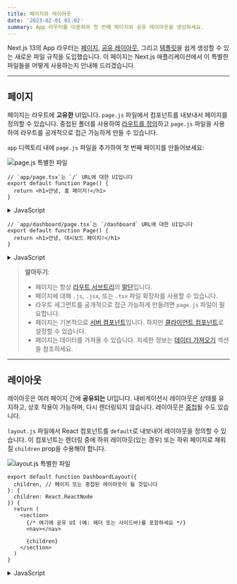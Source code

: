 ```yaml
---
title: 페이지와 레이아웃
date: '2023-02-01 01:02'
summary: App 라우터를 이용하여 첫 번째 페이지와 공유 레이아웃을 생성하세요.
---
```

<TOCInline toc={props.toc} asDisclosure toHeading={3}/>


Next.js 13의 App 라우터는 [페이지](#페이지), [공유 레이아웃](#레이아웃), 그리고 [템플릿](#템플릿)을 쉽게 생성할 수 있는 새로운 파일 규칙을 도입했습니다. 이 페이지는 Next.js 애플리케이션에서 이 특별한 파일들을 어떻게 사용하는지 안내해 드리겠습니다.

---

## 페이지

페이지는 라우트에 **고유한** UI입니다. `page.js` 파일에서 컴포넌트를 내보내서 페이지를 정의할 수 있습니다. 중첩된 폴더를 사용하여 [라우트를 정의](/docs/nextjs/routing/defining-routes)하고 `page.js` 파일을 사용하여 라우트를 공개적으로 접근 가능하게 만들 수 있습니다.

`app` 디렉토리 내에 `page.js` 파일을 추가하여 첫 번째 페이지를 만들어보세요:

![page.js 특별한 파일](https://nextjs.org/_next/image?url=%2Fdocs%2Flight%2Fpage-special-file.png&w=1920&q=75&dpl=dpl_3EQWD49M65DCVzGTYPK2YqHNmCjt)

```jsx:"app/page.tsx"
// `app/page.tsx`는 `/` URL에 대한 UI입니다
export default function Page() {
  return <h1>안녕, 홈 페이지!</h1>
}
```

<details>
    <summary>JavaScript</summary>
```jsx:"app/page.js"
// `app/page.js`는 `/` URL에 대한 UI입니다
export default function Page() {
  return <h1>안녕, 홈 페이지!</h1>
}
```
</details>

```tsx:"app/dashboard/page.tsx"
// `app/dashboard/page.tsx`는 `/dashboard` URL에 대한 UI입니다
export default function Page() {
  return <h1>안녕, 대시보드 페이지!</h1>
}
```

<details>
    <summary>JavaScript</summary>
```jsx:"app/dashboard/page.js" switcher
// `app/dashboard/page.js`는 `/dashboard` URL에 대한 UI입니다
export default function Page() {
  return <h1>안녕, 대시보드 페이지!</h1>
}
```
</details>


> **알아두기**:
> 
> - 페이지는 항상 [라우트 서브트리](/docs/nextjs/routing#용어)의 [말단](/docs/nextjs/routing#용어)입니다.
> - 페이지에 대해 `.js`, `.jsx`, 또는 `.tsx` 파일 확장자를 사용할 수 있습니다.
> - 라우트 세그먼트를 공개적으로 접근 가능하게 만들려면 `page.js` 파일이 필요합니다.
> - 페이지는 기본적으로 [서버 컴포넌트](/docs/nextjs/rendering/server-components)입니다. 하지만 [클라이언트 컴포넌트](/docs/nextjs/rendering/client-components)로 설정할 수 있습니다.
> - 페이지는 데이터를 가져올 수 있습니다. 자세한 정보는 [데이터 가져오기](/docs/nextjs/data-fetching) 섹션을 참조하세요.


---

## 레이아웃

레이아웃은 여러 페이지 간에 **공유되는** UI입니다. 내비게이션시 레이아웃은 상태를 유지하고, 상호 작용이 가능하며, 다시 렌더링되지 않습니다. 레이아웃은 [중첩](#중첩)될 수도 있습니다.

`layout.js` 파일에서 React 컴포넌트를 `default`로 내보내어 레이아웃을 정의할 수 있습니다. 이 컴포넌트는 렌더링 중에 하위 레이아웃(있는 경우) 또는 하위 페이지로 채워질 `children` prop을 수용해야 합니다.

![layout.js 특별한 파일](https://nextjs.org/_next/image?url=%2Fdocs%2Flight%2Flayout-special-file.png&w=1920&q=75&dpl=dpl_3EQWD49M65DCVzGTYPK2YqHNmCjt)

```tsx:"app/dashboard/layout.tsx" switcher
export default function DashboardLayout({
  children, // 페이지 또는 중첩된 레이아웃이 될 것입니다
}: {
  children: React.ReactNode
}) {
  return (
    <section>
      {/* 여기에 공유 UI (예: 헤더 또는 사이드바)를 포함하세요 */}
      <nav></nav>

      {children}
    </section>
  )
}
```

<details>
    <summary>JavaScript</summary>
```jsx:"app/dashboard/layout.js" switcher
export default function DashboardLayout({
  children, // 페이지 또는 중첩된 레이아웃이 될 것입니다
}) {
  return (
    <section>
      {/* 여기에 공유 UI (예: 헤더 또는 사이드바)를 포함하세요 */}
      <nav></nav>

      {children}
    </section>
  )
}
```
</details>


### Root 레이아웃
Root 레이아웃은 `app` 디렉터리의 최상위에서 정의되며 모든 라우트에 적용됩니다. 이 레이아웃을 사용하면 서버에서 반환되는 초기 HTML을 수정할 수 있습니다.

```tsx:"app/layout.tsx" switcher
export default function RootLayout({
  children,
}: {
  children: React.ReactNode
}) {
  return (
    <html lang="en">
      <body>{children}</body>
    </html>
  )
}
```

<details>
    <summary>JavaScript</summary>
```jsx:"app/layout.js" switcher
export default function RootLayout({ children }) {
  return (
    <html lang="en">
      <body>{children}</body>
    </html>
  )
}
```
</details>


> **알아두기**:
> 
> - `app` 디렉터리에는 루트 레이아웃이 **반드시** 포함되어야 합니다.
> - 루트 레이아웃은 Next.js가 자동으로 생성하지 않기 때문에 `<html>` 및 `<body>` 태그를 정의해야 합니다.
> - `<head>` HTML 요소를 관리하기 위해, 예를 들면 `<title>` 요소 등, [내장 SEO 지원](/docs/nextjs/optimizing/metadata)을 사용할 수 있습니다.
> - [라우트 그룹](/docs/nextjs/routing/route-groups)을 사용하여 여러 루트 레이아웃을 만들 수 있습니다. [여기에서 예시를 확인하세요](/docs/nextjs/routing/route-groups#다양한-루트-레이아웃-생성하기).
> - 루트 레이아웃은 기본적으로 [서버 컴포넌트](/docs/nextjs/rendering/server-components)이며 [클라이언트 컴포넌트](/docs/nextjs/rendering/client-components)로 설정될 **수 없습니다**.
> 
> **`pages` 디렉터리에서 이동:** 루트 레이아웃은 `_app.js` 및 `_document.js` 파일을 대체합니다. [마이그레이션 가이드](/docs/nextjs/upgrading/app-router-migration#_documentjs-및-_appjs-마이그레이션)를 확인하세요.


### 레이아웃 중첩하기

폴더 내에 정의된 레이아웃(예: `app/dashboard/layout.js`)은 특정 라우트 세그먼트(예: `acme.com/dashboard`)에 적용되며 해당 세그먼트가 활성화될 때 렌더링됩니다. 기본적으로 파일 계층 구조의 레이아웃은 **중첩**되어 있으며, 그것은 `children` prop을 통해 자식 레이아웃을 감싼다는 것을 의미합니다.

![중첩된 레이아웃](https://nextjs.org/_next/image?url=%2Fdocs%2Flight%2Fnested-layout.png&w=1920&q=75&dpl=dpl_3EQWD49M65DCVzGTYPK2YqHNmCjt)

```tsx:"app/dashboard/layout.tsx" switcher
export default function DashboardLayout({
  children,
}: {
  children: React.ReactNode
}) {
  return <section>{children}</section>
}
```

<details>
    <summary>JavaScript</summary>
```jsx:"app/dashboard/layout.js" switcher
export default function DashboardLayout({ children }) {
  return <section>{children}</section>
}
```
</details>


> **알아두기**:
> - `<html>` 및 `<body>` 태그는 오직 루트 레이아웃에만 포함될 수 있습니다.


위의 두 레이아웃을 결합하면, 루트 레이아웃(`app/layout.js`)은 대시보드 레이아웃(`app/dashboard/layout.js`)을 감싸게 되며, 대시보드 레이아웃은 `app/dashboard/*` 내의 라우트 세그먼트를 감싸게 됩니다.

두 레이아웃은 다음과 같이 중첩됩니다:

![중첩된 레이아웃들](https://nextjs.org/_next/image?url=%2Fdocs%2Flight%2Fnested-layouts-ui.png&w=1920&q=75&dpl=dpl_3EQWD49M65DCVzGTYPK2YqHNmCjt)

[Route Groups](/docs/nextjs/routing/route-groups)를 사용하여 특정 라우트 세그먼트를 공유 레이아웃에 포함시키거나 배제할 수 있습니다.

---

## 템플릿

템플릿은 각 자식 레이아웃이나 페이지를 감싸는 레이아웃과 유사합니다. 라우트 간에 지속되고 상태를 유지하는 레이아웃과 달리 템플릿은 네비게이션마다 각각의 자식에 대해 새로운 인스턴스를 생성합니다. 이는 사용자가 같은 템플릿을 공유하는 라우트 사이를 이동할 때 컴포넌트의 새 인스턴스가 마운트되고, DOM 요소가 재생성되며, 상태는 **보존되지 않으며**, 효과가 재동기화된다는 것을 의미합니다.

특정한 동작이 필요한 경우가 있을 수 있으며, 이런 경우 템플릿이 레이아웃보다 더 적합한 옵션이 될 수 있습니다. 예를 들면:

- `useEffect` (예: 페이지 뷰 기록) 및 `useState` (예: 페이지별 피드백 양식)에 의존하는 기능.
- 기본 프레임워크 동작을 변경하기 위해. 예로, 레이아웃 내의 Suspense 경계는 페이지 전환시가 아닌 레이아웃이 처음 로드될 때만 fallback을 표시합니다. 그러나 템플릿의 경우, 각 네비게이션마다 fallback이 표시됩니다.

템플릿은 `template.js` 파일에서 기본 React 컴포넌트를 내보내는 것으로 정의될 수 있습니다. 컴포넌트는 `children` prop을 받아야 합니다.

![template.js 특별한 파일](https://nextjs.org/_next/image?url=%2Fdocs%2Flight%2Ftemplate-special-file.png&w=1920&q=75&dpl=dpl_3EQWD49M65DCVzGTYPK2YqHNmCjt)

```tsx:"app/template.tsx" switcher
export default function Template({ children
}: { 
    children: React.ReactNode 
}) {
  return <div>{children}</div>
}
```
<details>
    <summary>JavaScript</summary>
```jsx:"app/template.js" switcher
export default function Template({ children }) {
  return <div>{children}</div>
}
```
</details>

중첩 측면에서, `template.js`는 레이아웃과 그 자식 사이에서 렌더링됩니다. 여기에 간략한 출력이 있습니다:

```jsx:"Output"
<Layout>
  {/* 템플릿에는 고유한 키가 주어집니다. */}
  <Template key={routeParam}>{children}</Template>
</Layout>
```
---

## `<head>` 수정하기

`app` 디렉터리에서는 [내장 SEO 지원](/docs/nextjs/optimizing/metadata)을 사용하여 `title` 및 `meta`와 같은 `<head>` HTML 요소를 수정할 수 있습니다.

메타데이터는 [`layout.js`](https://nextjs.org/docs/app/api-reference/file-conventions/layout) 또는 [`page.js`](https://nextjs.org/docs/app/api-reference/file-conventions/page) 파일에서 [`metadata` 객체](https://nextjs.org/docs/app/api-reference/functions/generate-metadata#the-metadata-object)나 [`generateMetadata` 함수](https://nextjs.org/docs/app/api-reference/functions/generate-metadata#generatemetadata-function)를 내보내는 것으로 정의될 수 있습니다.

```tsx:"app/page.tsx" switcher
import { Metadata } from 'next'

export const metadata: Metadata = {
  title: 'Next.js',
}

export default function Page() {
  return '...'
}
```

<details>
    <summary>JavaScript</summary>
```jsx:"app/page.js" switcher
export const metadata = {
  title: 'Next.js',
}

export default function Page() {
  return '...'
}
```
</details>

> **알아두기**: 루트 레이아웃에 수동으로 `<head>` 태그를 추가해서는 **안 됩니다**. 대신 [Metadata API](https://nextjs.org/docs/app/api-reference/functions/generate-metadata)를 사용해야 하며, 이 API는 스트리밍 및 `<head>` 요소 중복 제거와 같은 고급 요구사항을 자동으로 처리합니다.

[API 참조에서 사용 가능한 메타데이터 옵션에 대해 자세히 알아보세요.](https://nextjs.org/docs/app/api-reference/functions/generate-metadata)